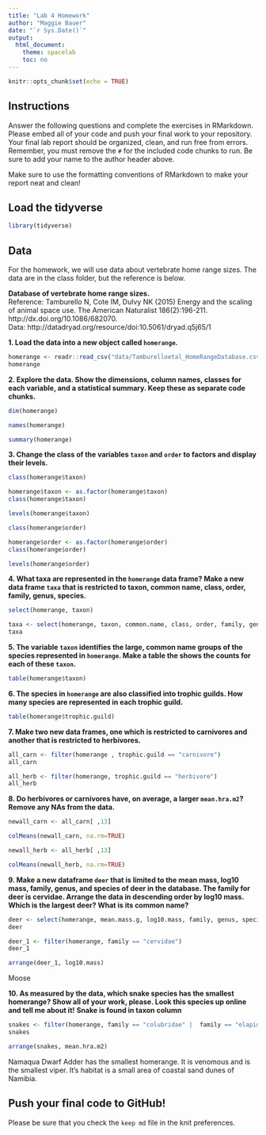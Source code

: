 ```yaml
---
title: "Lab 4 Homework"
author: "Maggie Bauer"
date: "`r Sys.Date()`"
output:
  html_document:
    theme: spacelab
    toc: no
---
```


```r
knitr::opts_chunk$set(echo = TRUE)
```

## Instructions
Answer the following questions and complete the exercises in RMarkdown. Please embed all of your code and push your final work to your repository. Your final lab report should be organized, clean, and run free from errors. Remember, you must remove the `#` for the included code chunks to run. Be sure to add your name to the author header above.  

Make sure to use the formatting conventions of RMarkdown to make your report neat and clean!  

## Load the tidyverse
```r
library(tidyverse)
```

## Data
For the homework, we will use data about vertebrate home range sizes. The data are in the class folder, but the reference is below.  

**Database of vertebrate home range sizes.**  
Reference: Tamburello N, Cote IM, Dulvy NK (2015) Energy and the scaling of animal space use. The American Naturalist 186(2):196-211. http://dx.doi.org/10.1086/682070.  
Data: http://datadryad.org/resource/doi:10.5061/dryad.q5j65/1  

**1. Load the data into a new object called `homerange`.**
```r
homerange <- readr::read_csv("data/Tamburelloetal_HomeRangeDatabase.csv")
homerange
```
 
**2. Explore the data. Show the dimensions, column names, classes for each variable, and a statistical summary. Keep these as separate code chunks.**  
```r
dim(homerange)
```
```r
names(homerange) 
```
```r
summary(homerange)
```

**3. Change the class of the variables `taxon` and `order` to factors and display their levels.**  
```r
class(homerange$taxon)
```
```r
homerange$taxon <- as.factor(homerange$taxon)
class(homerange$taxon)
```
```r
levels(homerange$taxon)
```
```r
class(homerange$order)
```
```r
homerange$order <- as.factor(homerange$order)
class(homerange$order)
```
```r
levels(homerange$order)
```
**4. What taxa are represented in the `homerange` data frame? Make a new data frame `taxa` that is restricted to taxon, common name, class, order, family, genus, species.**  
```r
select(homerange, taxon)
```
```r
taxa <- select(homerange, taxon, common.name, class, order, family, genus, species)
taxa
```

**5. The variable `taxon` identifies the large, common name groups of the species represented in `homerange`. Make a table the shows the counts for each of these `taxon`.**  
```r
table(homerange$taxon)
```

**6. The species in `homerange` are also classified into trophic guilds. How many species are represented in each trophic guild.**  
```r
table(homerange$trophic.guild)
```


**7. Make two new data frames, one which is restricted to carnivores and another that is restricted to herbivores.**  
```r
all_carn <- filter(homerange , trophic.guild == "carnivore")
all_carn
```
```r
all_herb <- filter(homerange, trophic.guild == "herbivore")
all_herb
```


**8. Do herbivores or carnivores have, on average, a larger `mean.hra.m2`? Remove any NAs from the data.**  

```r

newall_carn <- all_carn[ ,13]
```
```r
colMeans(newall_carn, na.rm=TRUE)
```
```r

newall_herb <- all_herb[ ,13]
```
```r
colMeans(newall_herb, na.rm=TRUE)
```

**9. Make a new dataframe `deer` that is limited to the mean mass, log10 mass, family, genus, and species of deer in the database. The family for deer is cervidae. Arrange the data in descending order by log10 mass. Which is the largest deer? What is its common name?**  
```r
deer <- select(homerange, mean.mass.g, log10.mass, family, genus, species)
deer
```
```r
deer_1 <- filter(homerange, family == "cervidae")
deer_1
```
```r
arrange(deer_1, log10.mass)
```

Moose 

**10. As measured by the data, which snake species has the smallest homerange? Show all of your work, please. Look this species up online and tell me about it!** **Snake is found in taxon column**    
```r
snakes <- filter(homerange, family == "colubridae" |  family == "elapidae" |  family == "viperidae" )
snakes
```
```r
arrange(snakes, mean.hra.m2)
```
Namaqua Dwarf Adder	has the smallest homerange. It is venomous and is the smallest viper. It's habitat is a small area of coastal sand dunes of Namibia. 

## Push your final code to GitHub!
Please be sure that you check the `keep md` file in the knit preferences.   